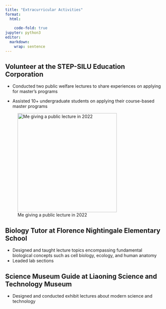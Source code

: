 ```yaml
---
title: "Extracurricular Activities"
format: 
  html:
    
    code-fold: true
jupyter: python3
editor: 
  markdown: 
    wrap: sentence
---
```


## Volunteer at the STEP-SILU Education Corporation

-   Conducted two public welfare lectures to share experiences on applying for master's programs

-   Assisted 10+ undergraduate students on applying their course-based master programs

![Me giving a public lecture in 2022](images/public2022.jpg){fig-align="left" width="320"}

## Biology Tutor at Florence Nightingale Elementary School

-   Designed and taught lecture topics encompassing fundamental biological concepts such as cell biology, ecology, and human anatomy
-   Leaded lab sections

## Science Museum Guide at Liaoning Science and Technology Museum

-   Designed and conducted exhibit lectures about modern science and technology
